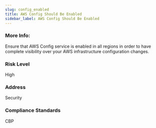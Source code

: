 ```yaml
---
slug: config_enabled
title: AWS Config Should Be Enabled
sidebar_label: AWS Config Should Be Enabled
---
```


### More Info:

Ensure that AWS Config service is enabled in all regions in order to have complete visibility over your AWS infrastructure configuration changes.

### Risk Level

High

### Address

Security

### Compliance Standards

CBP

